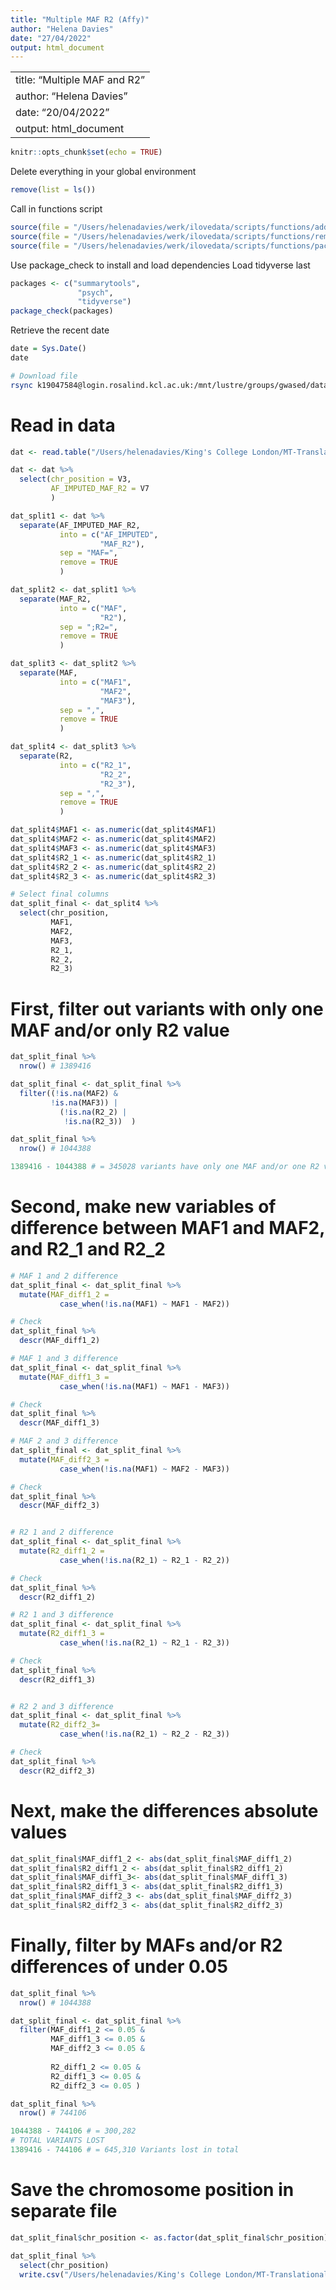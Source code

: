 ```yaml
---
title: "Multiple MAF R2 (Affy)"
author: "Helena Davies"
date: "27/04/2022"
output: html_document
---
```

---
title: "Multiple MAF and R2"
author: "Helena Davies"
date: "20/04/2022"
output: html_document
---

```r
knitr::opts_chunk$set(echo = TRUE)
```

Delete everything in your global environment
```r
remove(list = ls())
```

Call in functions script
```r
source(file = "/Users/helenadavies/werk/ilovedata/scripts/functions/add_numeric.R")
source(file = "/Users/helenadavies/werk/ilovedata/scripts/functions/remove_duplicates.R")
source(file = "/Users/helenadavies/werk/ilovedata/scripts/functions/package_check.R")
```

Use package_check to install and load dependencies
Load tidyverse last
```r
packages <- c("summarytools",
               "psych",
               "tidyverse")
package_check(packages)

```

Retrieve the recent date
```r
date = Sys.Date()
date
```

```bash
# Download file 
rsync k19047584@login.rosalind.kcl.ac.uk:/mnt/lustre/groups/gwased/data_raw/CH_GLAD_NBR_ED/imputed/pfile/CHAffy_GLADv2_NBRv1_EUR_imputed_biallele_rsid_SEX_exl_maf001_R2_3_chr1.pvar /Users/helenadavies/Desktop 
```

# Read in data
```r
dat <- read.table("/Users/helenadavies/King's College London/MT-Translational Neuropsychiatric Genomics - Helena_Davies_PhD - Helena_Davies_PhD/PGC_Freeze3_cases/data_cleaned/genetics/CHAffy_GLADv2_NBRv1_EUR_imputed_biallele_rsid_SEX_exl_maf001_R2_3_chr1.pvar")

dat <- dat %>%
  select(chr_position = V3,
         AF_IMPUTED_MAF_R2 = V7
         )
```

```r
dat_split1 <- dat %>%
  separate(AF_IMPUTED_MAF_R2,
           into = c("AF_IMPUTED",
                    "MAF_R2"),
           sep = "MAF=",
           remove = TRUE
           )

dat_split2 <- dat_split1 %>%
  separate(MAF_R2,
           into = c("MAF",
                    "R2"),
           sep = ";R2=",
           remove = TRUE
           )

dat_split3 <- dat_split2 %>%
  separate(MAF,
           into = c("MAF1",
                    "MAF2",
                    "MAF3"),
           sep = ",",
           remove = TRUE
           )

dat_split4 <- dat_split3 %>%
  separate(R2,
           into = c("R2_1",
                    "R2_2",
                    "R2_3"),
           sep = ",",
           remove = TRUE
           )
```

```r
dat_split4$MAF1 <- as.numeric(dat_split4$MAF1)
dat_split4$MAF2 <- as.numeric(dat_split4$MAF2)
dat_split4$MAF3 <- as.numeric(dat_split4$MAF3)
dat_split4$R2_1 <- as.numeric(dat_split4$R2_1)
dat_split4$R2_2 <- as.numeric(dat_split4$R2_2)
dat_split4$R2_3 <- as.numeric(dat_split4$R2_3)

# Select final columns
dat_split_final <- dat_split4 %>%
  select(chr_position,
         MAF1,
         MAF2,
         MAF3,
         R2_1,
         R2_2,
         R2_3)
```

# First, filter out variants with only one MAF and/or only R2 value
```r
dat_split_final %>%
  nrow() # 1389416

dat_split_final <- dat_split_final %>%
  filter((!is.na(MAF2) &
         !is.na(MAF3)) |
           (!is.na(R2_2) |
            !is.na(R2_3))  )

dat_split_final %>%
  nrow() # 1044388

1389416 - 1044388 # = 345028 variants have only one MAF and/or one R2 value
```

# Second, make new variables of difference between MAF1 and MAF2, and R2_1 and R2_2
```r
# MAF 1 and 2 difference
dat_split_final <- dat_split_final %>%
  mutate(MAF_diff1_2 = 
           case_when(!is.na(MAF1) ~ MAF1 - MAF2))

# Check
dat_split_final %>%
  descr(MAF_diff1_2)

# MAF 1 and 3 difference
dat_split_final <- dat_split_final %>%
  mutate(MAF_diff1_3 = 
           case_when(!is.na(MAF1) ~ MAF1 - MAF3))

# Check
dat_split_final %>%
  descr(MAF_diff1_3)

# MAF 2 and 3 difference
dat_split_final <- dat_split_final %>%
  mutate(MAF_diff2_3 = 
           case_when(!is.na(MAF1) ~ MAF2 - MAF3))

# Check
dat_split_final %>%
  descr(MAF_diff2_3)


# R2 1 and 2 difference
dat_split_final <- dat_split_final %>%
  mutate(R2_diff1_2 = 
           case_when(!is.na(R2_1) ~ R2_1 - R2_2))

# Check
dat_split_final %>%
  descr(R2_diff1_2)

# R2 1 and 3 difference
dat_split_final <- dat_split_final %>%
  mutate(R2_diff1_3 = 
           case_when(!is.na(R2_1) ~ R2_1 - R2_3))

# Check
dat_split_final %>%
  descr(R2_diff1_3)


# R2 2 and 3 difference
dat_split_final <- dat_split_final %>%
  mutate(R2_diff2_3= 
           case_when(!is.na(R2_1) ~ R2_2 - R2_3))

# Check
dat_split_final %>%
  descr(R2_diff2_3)
```

# Next, make the differences absolute values
```r
dat_split_final$MAF_diff1_2 <- abs(dat_split_final$MAF_diff1_2)
dat_split_final$R2_diff1_2 <- abs(dat_split_final$R2_diff1_2)
dat_split_final$MAF_diff1_3<- abs(dat_split_final$MAF_diff1_3)
dat_split_final$R2_diff1_3 <- abs(dat_split_final$R2_diff1_3)
dat_split_final$MAF_diff2_3 <- abs(dat_split_final$MAF_diff2_3)
dat_split_final$R2_diff2_3 <- abs(dat_split_final$R2_diff2_3)
```

# Finally, filter by MAFs and/or R2 differences of under 0.05
```r
dat_split_final %>%
  nrow() # 1044388

dat_split_final <- dat_split_final %>%
  filter(MAF_diff1_2 <= 0.05 &
         MAF_diff1_3 <= 0.05 &
         MAF_diff2_3 <= 0.05 &
           
         R2_diff1_2 <= 0.05 &
         R2_diff1_3 <= 0.05 &
         R2_diff2_3 <= 0.05 )

dat_split_final %>%
  nrow() # 744106

1044388 - 744106 # = 300,282
# TOTAL VARIANTS LOST 
1389416 - 744106 # = 645,310 Variants lost in total
```
# Save the chromosome position in separate file
```r
dat_split_final$chr_position <- as.factor(dat_split_final$chr_position)

dat_split_final %>%
  select(chr_position) 
  write.csv("/Users/helenadavies/King's College London/MT-Translational Neuropsychiatric Genomics - Helena_Davies_PhD - Helena_Davies_PhD/PGC_Freeze3_cases/data_cleaned/genetics/CH_Affy_chr1_keep_factor.csv", row.names = FALSE, quote = FALSE)
```












